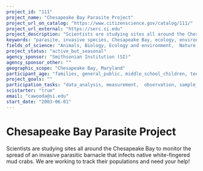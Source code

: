 ```yaml
---
project_id: "111"
project_name: "Chesapeake Bay Parasite Project"
project_url_on_catalog: "https://www.citizenscience.gov/catalog/111/"
project_url_external: "https://serc.si.edu"
project_description: "Scientists are studying sites all around the Chesapeake Bay to monitor the spread of an invasive parasitic barnacle that infects native white-fingered mud crabs. We are working to track their populations and need your help!"
keywords: "parasite, invasive species, Chesapeake Bay, ecology, environmental science, marine science, crab"
fields_of_science: "Animals, Biology, Ecology and environment,  Nature and outdoors, Ocean/water and marine"
project_status: "active_but_seasonal"
agency_sponsor: "Smithsonian Institution (SI)"
agency_sponsor_other: ""
geographic_scope: "Chesapeake Bay, Maryland"
participant_age: "families, general_public, middle_school_children, teens"
project_goals: ""
participation_tasks: "data_analysis, measurement,  observation, sample_analysis, specimen_sample_collection"
scistarter: "true"
email: "cawooda@si.edu"
start_date: "2003-06-01"
---
```


# Chesapeake Bay Parasite Project

Scientists are studying sites all around the Chesapeake Bay to monitor the spread of an invasive parasitic barnacle that infects native white-fingered mud crabs. We are working to track their populations and need your help!

